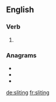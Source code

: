 ==English==

===Verb===
{{head|en|present participle}}

# {{present participle of|slite|lang=en|nocat=1}}

===Anagrams===
* {{l|en|listing}}
* {{l|en|silting}}
* {{l|en|tilings}}

[[de:sliting]]
[[fr:sliting]]